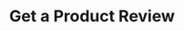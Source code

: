 ---
title: 'Get a Product Review'
robots: "noindex, follow"
openapi: "../openapi-products-v1.yaml GET /products/reviews/{id}"
--- 